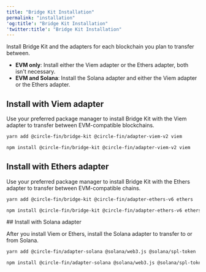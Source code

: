 ```yaml
---
title: "Bridge Kit Installation"
permalink: "installation"
'og:title': "Bridge Kit Installation"
'twitter:title': "Bridge Kit Installation"
---
```



Install Bridge Kit and the adapters for each blockchain you plan to transfer
between.

* **EVM only**: Install either the Viem adapter or the Ethers adapter, both
  isn't necessary.
* **EVM and Solana**: Install the Solana adapter and either the Viem adapter or
  the Ethers adapter.

## Install with Viem adapter

Use your preferred package manager to install Bridge Kit with the Viem adapter
to transfer between EVM-compatible blockchains.

<Tabs>
<Tab title="yarn">

```bash Shell
yarn add @circle-fin/bridge-kit @circle-fin/adapter-viem-v2 viem
```
</Tab>
<Tab title="npm">

```bash Shell
npm install @circle-fin/bridge-kit @circle-fin/adapter-viem-v2 viem
```

</Tab>
</Tabs>

## Install with Ethers adapter

Use your preferred package manager to install Bridge Kit with the Ethers adapter
to transfer between EVM-compatible chains.

<Tabs>
<Tab title="yarn">

```bash Shell
yarn add @circle-fin/bridge-kit @circle-fin/adapter-ethers-v6 ethers
```
</Tab>
<Tab title="npm">


```bash Shell
npm install @circle-fin/bridge-kit @circle-fin/adapter-ethers-v6 ethers
```

</Tab>
</Tabs>
## Install with Solana adapter

After you install Viem or Ethers, install the Solana adapter to transfer to or
from Solana.


<Tabs>
<Tab title="yarn">

```bash Shell
yarn add @circle-fin/adapter-solana @solana/web3.js @solana/spl-token
```
</Tab>
<Tab title="npm">


```bash Shell
npm install @circle-fin/adapter-solana @solana/web3.js @solana/spl-token
```

</Tab>
</Tabs>